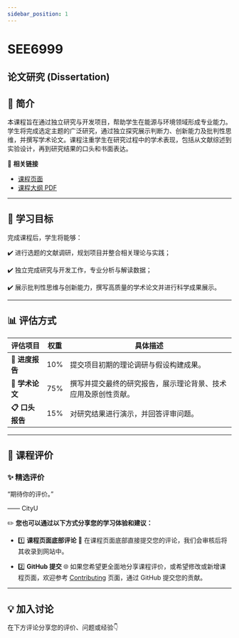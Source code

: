 ```yaml
---
sidebar_position: 1
---
```


# SEE6999
## 论文研究 (Dissertation)

## **📘 简介**
本课程旨在通过独立研究与开发项目，帮助学生在能源与环境领域形成专业能力。学生将完成选定主题的广泛研究，通过独立探究展示判断力、创新能力及批判性思维，并撰写学术论文。课程注重学生在研究过程中的学术表现，包括从文献综述到实验设计，再到研究结果的口头和书面表达。

🔗 **相关链接**
- [课程页面](https://www.cityu.edu.hk/catalogue/pg/202425/course/SEE6999.htm)
- [课程大纲 PDF](https://www.cityu.edu.hk/catalogue/pg/202425/course/SEE6999.pdf)

---

## **🎯 学习目标**

完成课程后，学生将能够：

✔️ 进行选题的文献调研，规划项目并整合相关理论与实践；

✔️ 独立完成研究与开发工作，专业分析与解读数据；

✔️ 展示批判性思维与创新能力，撰写高质量的学术论文并进行科学成果展示。

---

## **📊 评估方式**

| **评估项目**            | **权重** | **具体描述**                                                                                       |
|------------------------|---------|---------------------------------------------------------------------------------------------------|
| **📂 进度报告**         | 10%     | 提交项目初期的理论调研与假设构建成果。                                                                |
| **📂 学术论文**         | 75%     | 撰写并提交最终的研究报告，展示理论背景、技术应用及原创性贡献。                                            |
| **📋 口头报告**         | 15%     | 对研究结果进行演示，并回答评审问题。                                                                  |

---

## **💬 课程评价**

### ✨ **精选评价**
<div className={commentStyles.commentBox}>
    <p className={commentStyles.commentText}>
        “期待你的评价。”
    </p>
    <p className={commentStyles.commentAuthor}>—— CityU</p>
</div>

✏️ **您也可以通过以下方式分享您的学习体验和建议：**

- 1️⃣ **课程页面底部评论**
💬 在课程页面底部直接提交您的评论，我们会审核后将其收录到网站中。

- 2️⃣ **GitHub 提交**
🌐 如果您希望更全面地分享课程评价，或希望修改或新增课程页面，欢迎参考 [Contributing](https://penjc.github.io/cityU-navigator/contributing) 页面，通过 GitHub 提交您的贡献。

---

## **💡 加入讨论**

在下方评论分享您的评价、问题或经验👇
<Utterances />
